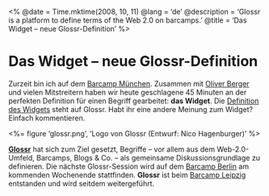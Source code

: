 <% 
  @date = Time.mktime(2008, 10, 11)
  @lang = 'de'
  @description = 'Glossr is a platform to define terms of the Web 2.0 on barcamps.'
  @title = 'Das Widget – neue Glossr-Definition'
%>

Das Widget – neue Glossr-Definition
===================================

Zurzeit bin ich auf dem [Barcamp München](http://barcampmunich.mixxt.de/). Zusammen mit [Oliver Berger](http://www.xing.com/profile/oliver_berger) und vielen Mitstreitern haben wir heute geschlagene 45 Minuten an der perfekten Definition für einen Begriff gearbeitet: **das Widget**. Die [Definition des Widgets](http://glossr.de/2008/10/widget/) steht auf Glossr. Habt ihr eine andere Meinung zum Widget? Einfach kommentieren.

<%= figure 'glossr.png', 'Logo von Glossr (Entwurf: Nico Hagenburger)' %>

[**Glossr**](http://glossr.de) hat sich zum Ziel gesetzt, Begriffe – vor allem aus dem Web-2.0-Umfeld, Barcamps, Blogs & Co. – als gemeinsame Diskussionsgrundlage zu definieren. Die nächste Glossr-Session wird auf dem [Barcamp Berlin](barcampberlin3.mixxt.org) am kommenden Wochenende stattfinden. **Glossr** ist beim [Barcamp Leipzig](http://www.barcamp-leipzig.org/) entstanden und wird seitdem weitergeführt.
    